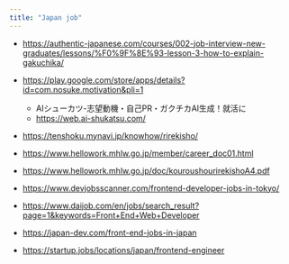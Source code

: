 ```yaml
---
title: "Japan job"
---
```


- https://authentic-japanese.com/courses/002-job-interview-new-graduates/lessons/%F0%9F%8E%93-lesson-3-how-to-explain-gakuchika/

- https://play.google.com/store/apps/details?id=com.nosuke.motivation&pli=1
  - AIシューカツ-志望動機・自己PR・ガクチカAI生成！就活に
  - https://web.ai-shukatsu.com/

- https://tenshoku.mynavi.jp/knowhow/rirekisho/

- https://www.hellowork.mhlw.go.jp/member/career_doc01.html
- https://www.hellowork.mhlw.go.jp/doc/kouroushourirekishoA4.pdf

- https://www.devjobsscanner.com/frontend-developer-jobs-in-tokyo/
- https://www.daijob.com/en/jobs/search_result?page=1&keywords=Front+End+Web+Developer
- https://japan-dev.com/front-end-jobs-in-japan
- https://startup.jobs/locations/japan/frontend-engineer